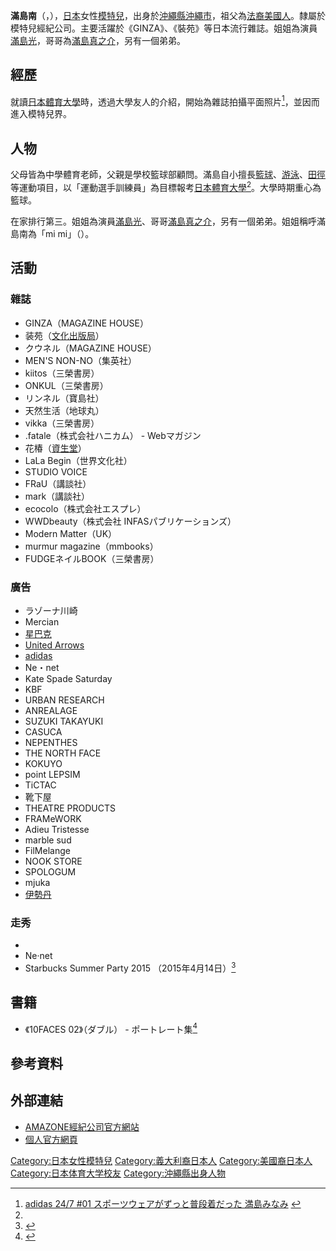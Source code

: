 {{Infobox model
| name          = 滿島南
| image         =
| caption       =
| 外文名        = 満島 みなみ<br>（{{lang|ja|みつしま みなみ}}）
| alt           =
| birth_name    = 
| 國籍          = {{JPN}}
| birth_date   = {{birth date and age|mf=yes|1991|1|28}}
| birth_place   = [[沖繩縣|沖繩縣]][[沖繩市|沖繩市]]
| death_date    = 
| other_names   =
| occupation    = [[模特兒|模特兒]]
| ethnicity     =
| height        = {{Height|m=1.72}}
| hair_color    = 黑
| eye_color     = 
| measurements  = 
| weight        = 
| dress_size    = 80"-64"-91"cm
| collar        =
| suit          =
| shoe_size     = 26cm
| agency        = {{link-ja|AMAZONE|アマゾーヌ}}
| spouse        = 
| relatives     = 姐：[[滿島光|滿島光]]<br>兄：[[滿島真之介|滿島真之介]]
| website       = [http://www.21amazone.com/models/minami/minami.html 官方网站]
}}
'''滿島南'''（{{lang-ja|満島 みなみ}}，{{bd|1991年|1月28日|catIdx=Mitsushima Minami}}），[[日本|日本]]女性[[模特兒|模特兒]]，出身於[[沖繩縣|沖繩縣]][[沖繩市|沖繩市]]，祖父為[[法裔美國人|法裔美國人]]。隸屬於{{link-ja|AMAZONE|アマゾーヌ}}模特兒經紀公司。主要活躍於《GINZA》、《裝苑》等日本流行雜誌。姐姐為演員[[滿島光|滿島光]]，哥哥為[[滿島真之介|滿島真之介]]，另有一個弟弟{{link-ja|滿島光太郎|満島光太郎}}。

== 經歷 ==
就讀[[日本體育大學|日本體育大學]]時，透過大學友人的介紹，開始為雜誌拍攝平面照片<ref name="onyourmark">[http://mag.onyourmark.jp/2014/11/adidas24_7-01-minami_mitsushima/70286 adidas 24/7 #01 スポーツウェアがずっと普段着だった 満島みなみ] {{webarchive|url=https://web.archive.org/web/20150320095451/http://mag.onyourmark.jp/2014/11/adidas24_7-01-minami_mitsushima/70286 |date=2015-03-20 }}</ref>，並因而進入模特兒界。

== 人物 ==
父母皆為中學體育老師，父親是學校籃球部顧問。滿島自小擅長[[籃球|籃球]]、[[游泳|游泳]]、[[田徑|田徑]]等運動項目，以「運動選手訓練員」為目標報考[[日本體育大學|日本體育大學]]<ref name="onyourmark"/>。大學時期重心為籃球。

在家排行第三。姐姐為演員[[滿島光|滿島光]]、哥哥[[滿島真之介|滿島真之介]]，另有一個弟弟{{link-ja|滿島光太郎|満島光太郎}}。姐姐稱呼滿島南為「mi mi」（{{lang|ja|みーみ}}）。

== 活動 ==
=== 雜誌 ===
*GINZA（MAGAZINE HOUSE）
*装苑（[[文化服裝學院|文化出版局]]）
*クウネル（MAGAZINE HOUSE）
*MEN'S NON-NO（集英社）
*kiitos（三榮書房）
*ONKUL（三榮書房）
*リンネル（寶島社）
*天然生活（地球丸）
*vikka（三榮書房）
*.fatale（株式会社ハニカム） - Webマガジン
*花椿（[[資生堂|資生堂]]）
*LaLa Begin（世界文化社）
*STUDIO VOICE
*FRaU（講談社）
*mark（講談社）
*ecocolo（株式会社エスプレ）
*WWDbeauty（株式会社 INFASパブリケーションズ）
*Modern Matter（UK）
*murmur magazine（mmbooks）
*FUDGEネイルBOOK（三榮書房）

=== 廣告 ===
*ラゾーナ川崎
*Mercian
*[[星巴克|星巴克]]
*[[United_Arrows|United Arrows]]
*[[adidas|adidas]]
*Ne・net
*Kate Spade Saturday
*KBF
*URBAN RESEARCH
*ANREALAGE
*SUZUKI TAKAYUKI
*CASUCA
*NEPENTHES
*THE NORTH FACE
*KOKUYO
*point LEPSIM
*TiCTAC
*靴下屋
*THEATRE PRODUCTS
*FRAMeWORK
*Adieu Tristesse
*marble sud
*FilMelange
*NOOK STORE
*SPOLOGUM
*mjuka
*[[伊勢丹|伊勢丹]]

=== 走秀 ===
*{{link-ja|ANREALAGE|ANREALAGE}}
*Ne‧net
*Starbucks Summer Party 2015 （2015年4月14日）<ref>{{Cite web |url= http://www.fashionsnap.com/news/2015-04-14/starbucks-fruitsontop-02/ |title= スターバックスとファッションが融合する一夜限りのイベント開催 "フラペチーノドレス"披露 |publisher= fashionsnap.com |date= 2015-04-14 |accessdate= 2015-04-18 |archive-date= 2016-06-13 |archive-url= https://web.archive.org/web/20160613173642/http://www.fashionsnap.com/news/2015-04-14/starbucks-fruitsontop-02/ |dead-url= no }}</ref>

== 書籍 ==
*《10FACES 02》（ダブル） - ポートレート集<ref>{{Cite web |url= http://www.wwdjapan.com/fashion/2014/12/18/00014829.html |title= 小松菜奈、二階堂ふみが私服で登場 ポートレート集「10FACES」第2弾が発売 |publisher= wwdjapan.com |date= 2014-12-18 |accessdate= 2015-04-16 |archive-date= 2016-03-12 |archive-url= https://web.archive.org/web/20160312041658/https://www.wwdjapan.com/fashion/2014/12/18/00014829.html |dead-url= no }}</ref>

== 參考資料 ==
{{reflist}}

== 外部連結 ==
*[http://www.21amazone.com/ AMAZONE經紀公司官方網站]
*[https://web.archive.org/web/20150506214138/http://www.21amazone.com/models/minami/minami.html 個人官方網頁]

{{DEFAULTSORT:Mitsushima Minami}}
[[Category:日本女性模特兒|Category:日本女性模特兒]]
[[Category:義大利裔日本人|Category:義大利裔日本人]]
[[Category:美國裔日本人|Category:美國裔日本人]]
[[Category:日本体育大学校友|Category:日本体育大学校友]]
[[Category:沖繩縣出身人物|Category:沖繩縣出身人物]]